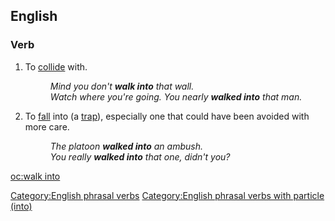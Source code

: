 ==English==

===Verb===
{{en-verb|walks into|walking into|walked into}}

# To [[collide]] with.
#: ''Mind you don't '''walk into''' that wall.''
#: ''Watch where you're going. You nearly '''walked into''' that man.''
# To [[fall]] into (a [[trap]]), especially one that could have been avoided with more care.
#: ''The platoon '''walked into''' an ambush.''
#: ''You really '''walked into''' that one, didn't you?''

[[Category:English phrasal verbs]]
[[Category:English phrasal verbs with particle (into)]]

[[oc:walk into]]